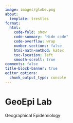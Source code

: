 ```yaml
---
image: images/globe.png
about:
  template: trestles
format:
  html:
    code-fold: show
    code-summary: "Hide code"
    code-overflow: wrap
    number-sections: false
    html-math-method: katex
    toc-location: left
    smooth-scroll: true
comments: false
title-block-banner: true
editor_options: 
  chunk_output_type: console
---
```


<div>
  
   
        
# GeoEpi Lab
Geographical Epidemiology

<div>
